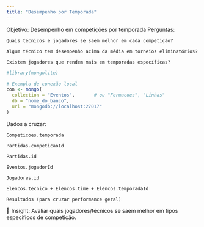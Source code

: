 ```yaml
---
title: "Desempenho por Temporada"
---
```


Objetivo: Desempenho em competições por temporada
Perguntas:

    Quais técnicos e jogadores se saem melhor em cada competição?

    Algum técnico tem desempenho acima da média em torneios eliminatórios?

    Existem jogadores que rendem mais em temporadas específicas?

```r
#library(mongolite)

# Exemplo de conexão local
con <- mongo(
  collection = "Eventos",       # ou "Formacoes", "Linhas"
  db = "nome_do_banco",
  url = "mongodb://localhost:27017"
)
```

Dados a cruzar:

    Competicoes.temporada

    Partidas.competicaoId

    Partidas.id

    Eventos.jogadorId

    Jogadores.id

    Elencos.tecnico + Elencos.time + Elencos.temporadaId

    Resultados (para cruzar performance geral)

📌 Insight: Avaliar quais jogadores/técnicos se saem melhor em tipos específicos de competição.

